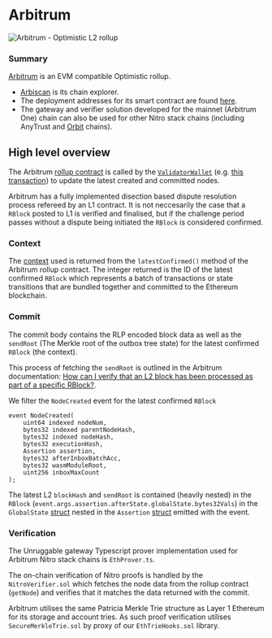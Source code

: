 # Arbitrum

<img src="/images/chains/arbitrum.png" alt="Arbitrum - Optimistic L2 rollup" className="centered-image" />

### Summary

[Arbitrum](https://arbitrum.io) is an EVM compatible Optimistic rollup.

- [Arbiscan](https://arbiscan.io/) is its chain explorer.
- The deployment addresses for its smart contract are found [here](https://docs.arbitrum.io/build-decentralized-apps/reference/useful-addresses).
- The gateway and verifier solution developed for the mainnet (Arbitrum One) chain can also be used for other Nitro stack chains (including AnyTrust and [Orbit](https://arbitrum.foundation/orbit) chains).

## High level overview

The Arbitrum [rollup contract](https://etherscan.io/address/0x5eF0D09d1E6204141B4d37530808eD19f60FBa35) is called by the [`ValidatorWallet`](https://etherscan.io/address/0x5bc5fb83950bbbf156e433c5c098bfe533db4021#code) (e.g. [this transaction](https://etherscan.io/tx/0x0e59bdd3b71efda371dcb61ddeb75420c85766fe87d69b76ce73aa24db659da3#eventlog)) to update the latest created and committed nodes.

Arbitrum has a fully implemented disection based dispute resolution process refereed by an L1 contract. It is not neccesarily the case that a `RBlock` posted to L1 is verified and finalised, but if the challenge period passes without a dispute being initiated the `RBlock` is considered confirmed.

### Context

The [context](/architecture#context) used is returned from the `latestConfirmed()` method of the Arbitrum rollup contract. The integer returned is the ID of the latest confirmed `RBlock` which represents a batch of transactions or state transitions that are bundled together and committed to the Ethereum blockchain.

### Commit

The commit body contains the RLP encoded block data as well as the `sendRoot` (The Merkle root of the outbox tree state) for the latest confirmed `RBlock` (the context).

This process of fetching the `sendRoot` is outlined in the Arbitrum documentation: [How can I verify that an L2 block has been processed as part of a specific RBlock?](https://docs.arbitrum.io/for-devs/troubleshooting-building#how-can-i-verify-that-an-l2-block-has-been-processed-as-part-of-a-specific-rblock).

We filter the `NodeCreated` event for the latest confirmed `RBlock`

```
event NodeCreated(
    uint64 indexed nodeNum,
    bytes32 indexed parentNodeHash,
    bytes32 indexed nodeHash,
    bytes32 executionHash,
    Assertion assertion,
    bytes32 afterInboxBatchAcc,
    bytes32 wasmModuleRoot,
    uint256 inboxMaxCount
);
```

The latest L2 `blockHash` and `sendRoot` is contained (heavily nested) in the `RBlock` (`event.args.assertion.afterState.globalState.bytes32Vals`) in the `GlobalState` [struct](https://github.com/OffchainLabs/nitro-contracts/blob/fbbcef09c95f69decabaced3da683f987902f3e2/src/state/GlobalState.sol#L7) nested in the `Assertion` [struct](https://github.com/OffchainLabs/nitro-contracts/blob/fbbcef09c95f69decabaced3da683f987902f3e2/src/rollup/Node.sol#L15) emitted with the event.


### Verification

The Unruggable gateway Typescript prover implementation used for Arbitrum Nitro stack chains is `EthProver.ts`. 

The on-chain verification of Nitro proofs is handled by the `NitroVerifier.sol` which fetches the node data from the rollup contract (`getNode`) and verifies that it matches the data returned with the commit.

Arbitrum utilises the same Patricia Merkle Trie structure as Layer 1 Ethereum for its storage and account tries. As such proof verification utilises `SecureMerkleTrie.sol` by proxy of our `EthTrieHooks.sol` library.